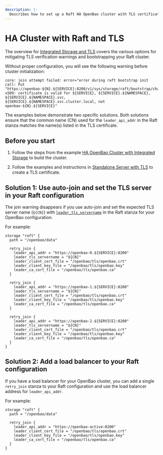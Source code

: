 ```yaml
---
description: |-
  Describes how to set up a Raft HA OpenBao cluster with TLS certificate
---
```


# HA Cluster with Raft and TLS

The overview for [Integrated Storage and
TLS](../../../../concepts/integrated-storage/index.mdx#integrated-storage-and-tls) covers
the various options for mitigating TLS verification warnings and bootstrapping
your Raft cluster.

Without proper configuration, you will see the following warning before cluster
initialization:
```shell
core: join attempt failed: error="error during raft bootstrap init call: Put "https://openbao-${N}.${SERVICE}:8200/v1/sys/storage/raft/bootstrap/challenge": x509: certificate is valid for ${SERVICE}, ${SERVICE}.${NAMESPACE}, ${SERVICE}.${NAMESPACE}.svc, ${SERVICE}.${NAMESPACE}.svc.cluster.local, not openbao-${N}.${SERVICE}"
```

The examples below demonstrate two specific solutions. Both solutions ensure
that the common name (CN) used for the `leader_api_addr` in the Raft stanza
matches the name(s) listed in the TLS certificate.

## Before you start

1. Follow the steps from the example [HA OpenBao Cluster with Integrated
Storage](ha-with-raft.mdx) to build the cluster.

2. Follow the examples and instructions in [Standalone Server with
TLS](standalone-tls.mdx) to create a TLS
certificate.

## Solution 1: Use auto-join and set the TLS server in your Raft configuration

The join warning disappears if you use auto-join and set the expected TLS
server name (`${CN}`) with
[`leader_tls_servername`](../../../../configuration/storage/raft.mdx#leader_tls_servername)
in the Raft stanza for your OpenBao configuration.

For example:

```hcl {6,14,22}
storage "raft" {
  path = "/openbao/data"

  retry_join {
    leader_api_addr = "https://openbao-0.${SERVICE}:8200"
    leader_tls_servername = "${CN}"
    leader_client_cert_file = "/openbao/tls/openbao.crt"
    leader_client_key_file = "/openbao/tls/openbao.key"
    leader_ca_cert_file = "/openbao/tls/openbao.ca"
  }

  retry_join {
    leader_api_addr = "https://openbao-1.${SERVICE}:8200"
    leader_tls_servername = "${CN}"
    leader_client_cert_file = "/openbao/tls/openbao.crt"
    leader_client_key_file = "/openbao/tls/openbao.key"
    leader_ca_cert_file = "/openbao/tls/openbao.ca"
  }

  retry_join {
    leader_api_addr = "https://openbao-2.${SERVICE}:8200"
    leader_tls_servername = "${CN}"
    leader_client_cert_file = "/openbao/tls/openbao.crt"
    leader_client_key_file = "/openbao/tls/openbao.key"
    leader_ca_cert_file = "/openbao/tls/openbao.ca"
  }
}
```

## Solution 2:  Add a load balancer to your Raft configuration

If you have a load balancer for your OpenBao cluster, you can add a single
`retry_join` stanza to your Raft configuration and use the load balancer
address for `leader_api_addr`.

For example:

```hcl {5}
storage "raft" {
  path = "/openbao/data"

  retry_join {
    leader_api_addr = "https://openbao-active:8200"
    leader_client_cert_file = "/openbao/tls/openbao.crt"
    leader_client_key_file = "/openbao/tls/openbao.key"
    leader_ca_cert_file = "/openbao/tls/openbao.ca"
  }
}
```

